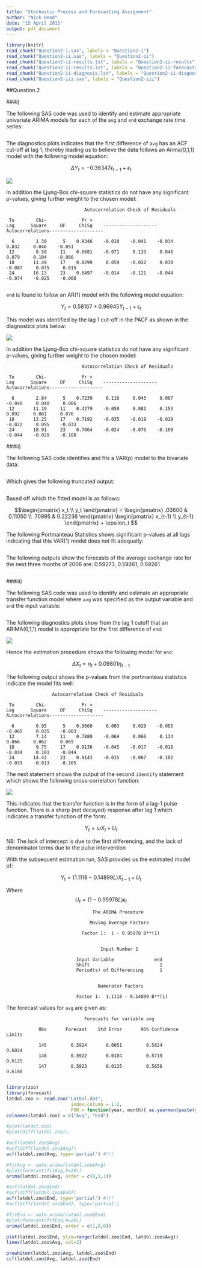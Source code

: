 ```yaml
---
title: "Stochastic Process and Forecasting Assignment"
author: "Nick Head"
date: "15 April 2015"
output: pdf_document
---
```


```r
library(knitr)
read_chunk("Question2-i.sas", labels = "Question2-i")
read_chunk("Question2-ii.sas", labels = "Question2-ii")
read_chunk("Question2-ii-results.lst", labels = "Question2-ii-results", from = 1, to=19)
read_chunk("Question2-ii-results.lst", labels = "Question2-ii-forecasts", from = 20)
read_chunk("Question2-ii-diagnosis.lst", labels = "Question2-ii-diagnosis")
read_chunk("Question2-iii.sas", labels = "Question2-iii")
```

\newpage

##Question 2

###i)

The following SAS code was used to identify and estimate appropriate univariate ARIMA models for each of the `avg` and `end` exchange rate time series:

```r

```

The diagnostics plots indicates that the first difference of `avg` has an ACF cut-off at lag 1, thereby leading us to believe the data follows an Arima(0,1,1) model with the following model equation:

$$\Delta Y_t = -0.36347 \epsilon_{t-1} +  \epsilon_t$$

![](Question2i-diagnostics-avg.png)

In addition the Ljung-Box chi-square statistics do not have any significant p-values, giving further weight to the chosen model:

```
                             Autocorrelation Check of Residuals

 To        Chi-             Pr >
Lag      Square     DF     ChiSq    --------------------Autocorrelations--------------------

  6        1.30      5    0.9346    -0.010    -0.041    -0.034     0.032     0.046    -0.051
 12        8.50     11    0.6681    -0.071     0.133     0.046     0.079     0.104    -0.066
 18       11.49     17    0.8299     0.059    -0.022     0.030    -0.087     0.075     0.015
 24       16.13     23    0.8497    -0.014    -0.121    -0.044    -0.074    -0.025    -0.066


```

`end` is found to follow an AR(1) model with the following model equation:

$$Y_t = 0.58167 + 0.96945 Y_{t-1} + \epsilon_t$$

This model was identified by the lag 1 cut-off in the PACF as shown in the diagnostics plots below:

![](Question2i-diagnostics-end.png)

In addition the Ljung-Box chi-square statistics do not have any significant p-values, giving further weight to the chosen model:
```
                            Autocorrelation Check of Residuals

 To        Chi-             Pr >
Lag      Square     DF     ChiSq    --------------------Autocorrelations--------------------

  6        2.84      5    0.7239     0.116     0.043     0.007    -0.048     0.040     0.006
 12       11.19     11    0.4279    -0.050     0.081     0.153     0.092     0.081     0.076
 18       13.25     17    0.7192    -0.035    -0.019    -0.019    -0.022     0.095    -0.033
 24       18.91     23    0.7064    -0.024    -0.076    -0.109    -0.044    -0.028    -0.108
```

\newpage

###ii)

The following SAS code identifies and fits a VAR(p) model to the bivariate data:

```r

```

Which gives the following truncated output:

```r

```
Based off which the fitted model is as follows:

$$\begin{pmatrix}
   x_t \\
   y_t 
 \end{pmatrix} = 
 \begin{pmatrix}
   .03600 & 0.11050 \\
   .70995 & 0.22236
 \end{pmatrix} 
 \begin{pmatrix}
   x_{t-1} \\
   y_{t-1} 
 \end{pmatrix} + \epsilon_t
$$

The following Portmanteau Statistics shows significant p-values at all lags indicating that this VAR(1) model does not fit adequatly: 

```r

```

The following outputs show the forecasts of the average exchange rate for the next three months of 2006 are: 0.59273, 0.59261, 0.59261  

```r

```

\newpage

###iii)

The following SAS code was used to identify and estimate an appropriate transfer function model where `avg` was specified as the output variable and `end` the input variable:

```r

```

The following diagnostics plots show from the lag 1 cutoff that an ARIMA(0,1,1) model is appropriate for the first difference of `end`: 

![](Question2iii-diagnostics-end.png)

Hence the estimation procedure shows the following model for `end`:

$$\Delta X_t = \eta_t +  0.09801 \eta_{t-1}$$

The following output shows the p-values from the portmanteau statistics indicate the model fits well: 

```
                 Autocorrelation Check of Residuals

 To        Chi-             Pr >
Lag      Square     DF     ChiSq    --------------------Autocorrelations--------------------

  6        0.95      5    0.9668     0.003     0.029    -0.003    -0.065     0.035    -0.003
 12        7.14     11    0.7880    -0.069     0.066     0.134     0.066     0.062     0.069
 18        9.75     17    0.9136    -0.045    -0.017    -0.018    -0.034     0.101    -0.044
 24       14.42     23    0.9143    -0.015    -0.067    -0.102    -0.033    -0.013    -0.105
```

The next statement shows the output of the second `identify` statement which shows the following cross-correlation function:

![](Question2iii-crosscor.png)

This indicates that the transfer function is in the form of a lag-1 pulse function. There is a sharp (not decayed) response after lag 1 which indicates a transfer function of the form: 

$$Y_t = \omega X_t + U_t$$

NB: The lack of intercept is due to the first differencing, and the lack of denominator terms due to the pulse intervention

With the subsequent estimation run, SAS provides us the estimated model of:

$$Y_t = (1.1118 - 0.14899 L) X_{t-1} + U_t$$

Where $$U_t = (1 - 0.95978 L) \epsilon_t$$

```
                                The ARIMA Procedure

                               Moving Average Factors

                            Factor 1:  1 - 0.95978 B**(1)


                                   Input Number 1

                          Input Variable               end
                          Shift                          1
                          Period(s) of Differencing      1


                                  Numerator Factors

                          Factor 1:  1.1118 - 0.14899 B**(1)
```

The forecast values for `avg` are given as:

```
                             Forecasts for variable avg

            Obs       Forecast    Std Error       95% Confidence Limits

            145         0.5924       0.0051         0.5824         0.6024
            146         0.5922       0.0104         0.5719         0.6125
            147         0.5923       0.0135         0.5658         0.6188


```

```r
library(zoo)
library(forecast)
latdol.zoo <- read.zoo("LatDol.dat", 
                        index.column = 1:2, 
                        FUN = function(year, month){ as.yearmon(paste(year, month, sep = "-"))})
colnames(latdol.zoo) = c("Avg", "End")

#plot(latdol.zoo)
#plot(diff(latdol.zoo))

#acf(latdol.zoo$Avg)
#acf(diff(latdol.zoo$Avg))
acf(latdol.zoo$Avg, type='partial') #!!!

#fitAvg <- auto.arima(latdol.zoo$Avg)
#plot(forecast(fitAvg,h=20))
arima(latdol.zoo$Avg, order = c(0,1,1))

#acf(latdol.zoo$End)
#acf(diff(latdol.zoo$End))
acf(latdol.zoo$End, type='partial') #!!!
#acf(diff(latdol.zoo$End), type='partial')

#fitEnd <- auto.arima(latdol.zoo$End)
#plot(forecast(fitEnd,h=20))
arima(latdol.zoo$End, order = c(1,0,0))

plot(latdol.zoo$End, ylim=range(latdol.zoo$End, latdol.zoo$Avg))
lines(latdol.zoo$Avg, col=2)

prewhiten(latdol.zoo$Avg, latdol.zoo$End)
ccf(latdol.zoo$Avg, latdol.zoo$End)

```